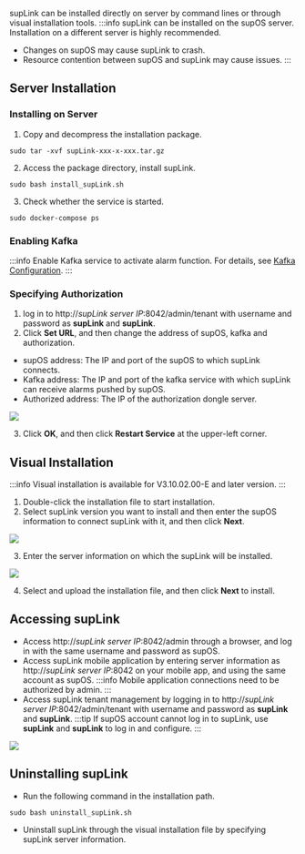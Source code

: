 supLink can be installed directly on server by command lines or through visual installation tools.
:::info
supLink can be installed on the supOS server. Installation on a different server is highly recommended.
- Changes on supOS may cause supLink to crash.
- Resource contention between supOS and supLink may cause issues.
:::

## Server Installation
### Installing on Server
1. Copy and decompress the installation package.
```
sudo tar -xvf supLink-xxx-x-xxx.tar.gz
```
2. Access the package directory, install supLink.
```
sudo bash install_supLink.sh
```
3. Check whether the service is started.
```
sudo docker-compose ps
```

### Enabling Kafka
:::info
Enable Kafka service to activate alarm function. For details, see <a href='#'>Kafka Configuration</a>.
:::

### Specifying Authorization

1. log in to http://<em>supLink server IP</em>:8042/admin/tenant with username and password as **supLink** and **supLink**.
2. Click **Set URL**, and then change the address of supOS, kafka and authorization.
- supOS address: The IP and port of the supOS to which supLink connects.
- Kafka address: The IP and port of the kafka service with which supLink can receive alarms pushed by supOS.
- Authorized address: The IP of the authorization dongle server.

![](https://wordpressfreezonex.oss-accelerate.aliyuncs.com/supLink/3.png)

3. Click **OK**, and then click **Restart Service** at the upper-left corner.

## Visual Installation
:::info
Visual installation is available for V3.10.02.00-E and later version.
:::

1. Double-click the installation file to start installation.
2. Select supLink version you want to install and then enter the supOS information to connect supLink with it, and then click **Next**.



<img width={450} src="https://wordpressfreezonex.oss-accelerate.aliyuncs.com/supLink/1.png" />

3. Enter the server information on which the supLink will be installed.


<img width={450} src="https://wordpressfreezonex.oss-accelerate.aliyuncs.com/supLink/2.png" />

4. Select and upload the installation file, and then click **Next** to install.

## Accessing supLink
- Access http://<em>supLink server IP</em>:8042/admin through a browser, and log in with the same username and password as supOS.
- Access supLink mobile application by entering server information as http://<em>supLink server IP</em>:8042 on your mobile app, and using the same account as supOS.
:::info
Mobile application connections need to be authorized by admin.
:::
- Access supLink tenant management by logging in to http://<em>supLink server IP</em>:8042/admin/tenant with username and password as **supLink** and **supLink**.
:::tip
If supOS account cannot log in to supLink, use **supLink** and **supLink** to log in and configure.
:::

![](https://wordpressfreezonex.oss-accelerate.aliyuncs.com/supLink/4.png)


## Uninstalling supLink
- Run the following command in the installation path.
```
sudo bash uninstall_supLink.sh
```
- Uninstall supLink through the visual installation file by specifying supLink server information.